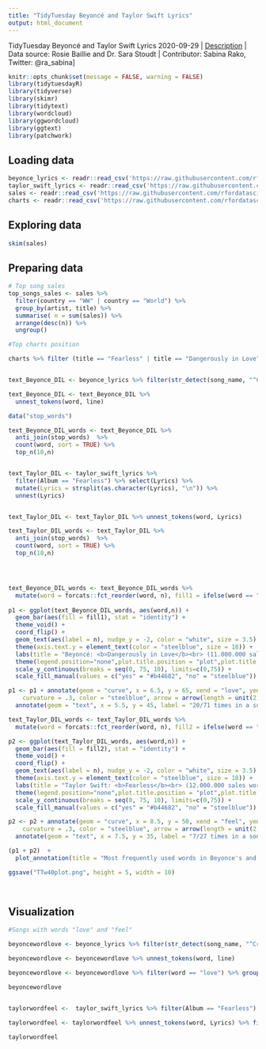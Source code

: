 ```yaml
---
title: "TidyTuesday Beyoncé and Taylor Swift Lyrics"
output: html_document
---
```

TidyTuesday Beyoncé and Taylor Swift Lyrics 2020-09-29 |
[Description](https://github.com/rfordatascience/tidytuesday/blob/master/data/2020/2020-09-29/readme.md) |
Data source: Rosie Baillie and Dr. Sara Stoudt |
Contributor: Sabina Rako, Twitter: @ra_sabina]

```r
knitr::opts_chunk$set(message = FALSE, warning = FALSE)
library(tidytuesdayR)
library(tidyverse)
library(skimr)
library(tidytext)
library(wordcloud)
library(ggwordcloud)
library(ggtext)
library(patchwork)
```

## Loading data

```r

beyonce_lyrics <- readr::read_csv('https://raw.githubusercontent.com/rfordatascience/tidytuesday/master/data/2020/2020-09-29/beyonce_lyrics.csv')
taylor_swift_lyrics <- readr::read_csv('https://raw.githubusercontent.com/rfordatascience/tidytuesday/master/data/2020/2020-09-29/taylor_swift_lyrics.csv')
sales <- readr::read_csv('https://raw.githubusercontent.com/rfordatascience/tidytuesday/master/data/2020/2020-09-29/sales.csv')
charts <- readr::read_csv('https://raw.githubusercontent.com/rfordatascience/tidytuesday/master/data/2020/2020-09-29/charts.csv')


```

## Exploring data

```r

skim(sales)
```

## Preparing data 

```r
# Top song sales
top_songs_sales <- sales %>% 
  filter(country == "WW" | country == "World") %>% 
  group_by(artist, title) %>% 
  summarise( n = sum(sales)) %>% 
  arrange(desc(n)) %>% 
  ungroup() 

#Top charts position

charts %>% filter (title == "Fearless" | title == "Dangerously in Love") %>% filter(chart_position == 1) %>% select(title, chart)


text_Beyonce_DIL <- beyonce_lyrics %>% filter(str_detect(song_name, "^Crazy in Love") | song_name == "Naughty Girl" | str_detect(song_name, "^Baby Boy (Ft. Sean Paul)") | song_name == "Be with you" | song_name == "Me, Myself and I" | song_name == "Yes" | song_name == "Speechless" | str_detect(song_name, "^That's How You Like It") | str_detect(song_name, "^The Closer I Get to You") | song_name == "Dangerously in Love 2" | song_name == "Beyoncé interlude" | song_name == "Gift from Virgo" | song_name == "Work It Out") %>% select(line)

text_Beyonce_DIL <- text_Beyonce_DIL %>% 
  unnest_tokens(word, line)

data("stop_words")

text_Beyonce_DIL_words <- text_Beyonce_DIL %>% 
  anti_join(stop_words)  %>% 
  count(word, sort = TRUE) %>% 
  top_n(10,n)


text_Taylor_DIL <- taylor_swift_lyrics %>% 
  filter(Album == "Fearless") %>% select(Lyrics) %>% 
  mutate(Lyrics = strsplit(as.character(Lyrics), "\n")) %>%  
  unnest(Lyrics)


text_Taylor_DIL <- text_Taylor_DIL %>% unnest_tokens(word, Lyrics)

text_Taylor_DIL_words <- text_Taylor_DIL %>% 
  anti_join(stop_words)  %>% 
  count(word, sort = TRUE) %>% 
  top_n(10,n)




text_Beyonce_DIL_words <- text_Beyonce_DIL_words %>% 
  mutate(word = forcats::fct_reorder(word, n), fill1 = ifelse(word == "love", "yes", "no"))
                                                            
p1 <- ggplot(text_Beyonce_DIL_words, aes(word,n)) + 
  geom_bar(aes(fill = fill1), stat = "identity") +
  theme_void() + 
  coord_flip() + 
  geom_text(aes(label = n), nudge_y = -2, color = "white", size = 3.5) +
  theme(axis.text.y = element_text(color = "steelblue", size = 18)) +
  labs(title = "Beyoncé: <b>Dangerously in Love</b><br> (11.000.000 sales worldwide)") + 
  theme(legend.position="none",plot.title.position = "plot",plot.title = element_textbox_simple(size = 15,lineheight = 1, padding = margin(5.5, 5.5, 5.5, 5.5),margin = margin(0, 0, 5.5, 0),fill = alpha("steelblue", 0.3))) + 
  scale_y_continuous(breaks = seq(0, 75, 10), limits=c(0,75)) + 
  scale_fill_manual(values = c("yes" = "#b44682", "no" = "steelblue"))

p1 <- p1 + annotate(geom = "curve", x = 6.5, y = 65, xend = "love", yend = 72, 
    curvature = .3, color = "steelblue", arrow = arrow(length = unit(2, "mm"))) +
  annotate(geom = "text", x = 5.5, y = 45, label = "20/71 times in a song \nNaughty Girl", hjust = "left", size = 4, color = "steelblue")

text_Taylor_DIL_words <- text_Taylor_DIL_words %>% 
  mutate(word = forcats::fct_reorder(word, n), fill2 = ifelse(word == "love", "yes", "no"))

p2 <- ggplot(text_Taylor_DIL_words, aes(word,n)) + 
  geom_bar(aes(fill = fill2), stat = "identity") +
  theme_void() + 
  coord_flip() + 
  geom_text(aes(label = n), nudge_y = -2, color = "white", size = 3.5) +
  theme(axis.text.y = element_text(color = "steelblue", size = 18)) + 
  labs(title = "Taylor Swift: <b>Fearless</b><br> (12.000.000 sales worldwide)") + 
  theme(legend.position="none",plot.title.position = "plot",plot.title = element_textbox_simple(size = 15,lineheight = 1, padding = margin(5.5, 5.5, 5.5, 5.5),margin = margin(0, 0, 5.5, 0),fill = alpha("steelblue", 0.3))) + 
  scale_y_continuous(breaks = seq(0, 75, 10), limits=c(0,75)) + 
  scale_fill_manual(values = c("yes" = "#b44682", "no" = "steelblue"))

p2 <- p2 + annotate(geom = "curve", x = 8.5, y = 50, xend = "feel", yend = 28, 
    curvature = .3, color = "steelblue", arrow = arrow(length = unit(2, "mm"))) +
  annotate(geom = "text", x = 7.5, y = 35, label = "7/27 times in a song \nForever & Always", hjust = "left", size = 4, color = "steelblue")

(p1 + p2)  + 
  plot_annotation(title = "Most frequently used words in Beyonce's and Taylor Swift's top selling albums",caption = "Data: Rosie Baillie and Dr. Sara Stoudt: Vis: @ra_sabina", theme = theme(plot.title = element_textbox_simple(size = 20,lineheight = 1, padding = margin(5.5, 5.5, 5.5, 5.5),margin = margin(0, 0, 5.5, 0),fill = alpha("#b44682", 0.3))))

ggsave("TTw40plot.png", height = 5, width = 10)
                                                                                                                                                                                               
                                                              

```
## Visualization



```r

#Songs with words "love" and "feel"

beyoncewordlove <- beyonce_lyrics %>% filter(str_detect(song_name, "^Crazy in Love") | song_name == "Naughty Girl" | str_detect(song_name, "^Baby Boy (Ft. Sean Paul)") | song_name == "Be with you" | song_name == "Me, Myself and I" | song_name == "Yes" | song_name == "Speechless" | str_detect(song_name, "^That's How You Like It") | str_detect(song_name, "^The Closer I Get to You") | song_name == "Dangerously in Love 2" | song_name == "Beyoncé interlude" | song_name == "Gift from Virgo" | song_name == "Work It Out") %>% select(line, song_name)

beyoncewordlove <- beyoncewordlove %>% unnest_tokens(word, line)

beyoncewordlove <- beyoncewordlove %>% filter(word == "love") %>% group_by(song_name) %>% count() %>% arrange(desc(n)) 

beyoncewordlove


taylorwordfeel <-  taylor_swift_lyrics %>% filter(Album == "Fearless") %>% select(Lyrics, Title) %>% mutate(Lyrics = strsplit(as.character(Lyrics), "\n")) %>%  unnest(Lyrics)

taylorwordfeel <- taylorwordfeel %>% unnest_tokens(word, Lyrics) %>% filter(word == "feel") 
  
taylorwordfeel  
```